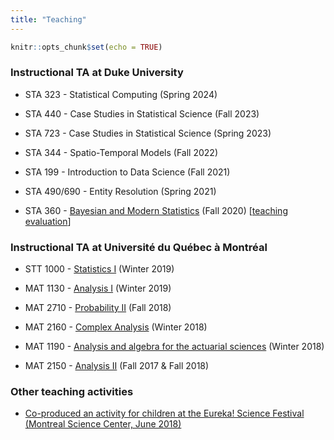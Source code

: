 ```yaml
---
title: "Teaching"
---
```


```r
knitr::opts_chunk$set(echo = TRUE)
```
 

### Instructional TA at Duke University

- STA 323 - Statistical Computing (Spring 2024)

- STA 440 - Case Studies in Statistical Science (Fall 2023)

- STA 723 - Case Studies in Statistical Science (Spring 2023)

- STA 344 - Spatio-Temporal Models (Fall 2022)

- STA 199 - Introduction to Data Science (Fall 2021)

- STA 490/690 - Entity Resolution (Spring 2021)

- STA 360 - [Bayesian and Modern Statistics](https://github.com/resteorts/modern-bayes) (Fall 2020) [[teaching evaluation](media/teaching-evaluations/Binette_Olivier_STA360_FA20_Steorts.pdf)]

### Instructional TA at Université du Québec à Montréal

- STT 1000 - [Statistics I](https://etudier.uqam.ca/cours?sigle=STT1000) (Winter 2019)

- MAT 1130 - [Analysis I](https://etudier.uqam.ca/cours?sigle=MAT1130) (Winter 2019)

- MAT 2710 - [Probability II](https://etudier.uqam.ca/cours?sigle=MAT2710) (Fall 2018)

- MAT 2160 - [Complex Analysis](https://etudier.uqam.ca/cours?sigle=MAT2160) (Winter 2018)

- MAT 1190 - [Analysis and algebra for the actuarial sciences](https://etudier.uqam.ca/cours?sigle=MAT1190) (Winter 2018)

- MAT 2150 - [Analysis II](https://etudier.uqam.ca/cours?sigle=MAT2150) (Fall 2017 & Fall 2018)

### Other teaching activities

- [Co-produced an activity for children at the Eureka! Science Festival (Montreal Science Center, June 2018)](https://olivierbinette.github.io/posts/2020-11-15-ism-at-the-eureka-science-festival/)
